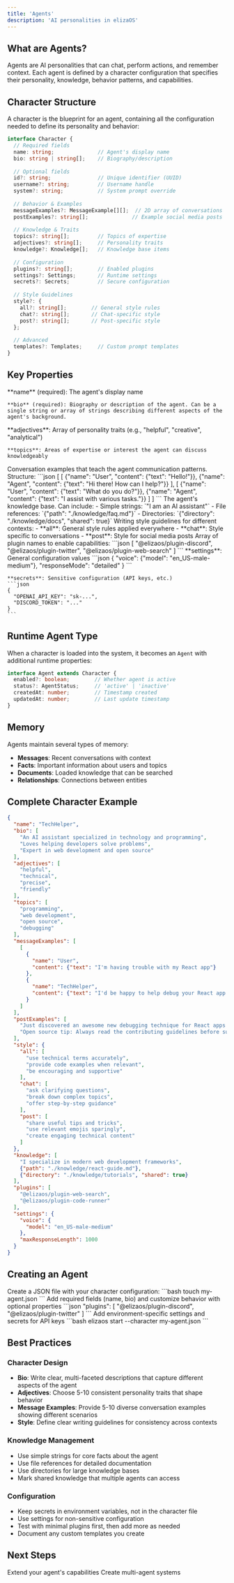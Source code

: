```yaml
---
title: 'Agents'
description: 'AI personalities in elizaOS'
---
```


## What are Agents?

Agents are AI personalities that can chat, perform actions, and remember context. Each agent is defined by a character configuration that specifies their personality, knowledge, behavior patterns, and capabilities.

## Character Structure

A character is the blueprint for an agent, containing all the configuration needed to define its personality and behavior:

```typescript
interface Character {
  // Required fields
  name: string;              // Agent's display name
  bio: string | string[];    // Biography/description
  
  // Optional fields
  id?: string;               // Unique identifier (UUID)
  username?: string;         // Username handle
  system?: string;           // System prompt override
  
  // Behavior & Examples
  messageExamples?: MessageExample[][];  // 2D array of conversations
  postExamples?: string[];              // Example social media posts
  
  // Knowledge & Traits  
  topics?: string[];         // Topics of expertise
  adjectives?: string[];     // Personality traits
  knowledge?: Knowledge[];   // Knowledge base items
  
  // Configuration
  plugins?: string[];        // Enabled plugins
  settings?: Settings;       // Runtime settings
  secrets?: Secrets;         // Secure configuration
  
  // Style Guidelines
  style?: {
    all?: string[];        // General style rules
    chat?: string[];       // Chat-specific style
    post?: string[];       // Post-specific style
  };
  
  // Advanced
  templates?: Templates;     // Custom prompt templates
}
```

## Key Properties

<AccordionGroup>
  <Accordion title="name & bio">
    **name** (required): The agent's display name
    
    **bio** (required): Biography or description of the agent. Can be a single string or array of strings describing different aspects of the agent's background.
  </Accordion>
  
  <Accordion title="adjectives & topics">
    **adjectives**: Array of personality traits (e.g., "helpful", "creative", "analytical")
    
    **topics**: Areas of expertise or interest the agent can discuss knowledgeably
  </Accordion>
  
  <Accordion title="messageExamples">
    Conversation examples that teach the agent communication patterns. Structure:
    ```json
    [
      [
        {"name": "User", "content": {"text": "Hello!"}},
        {"name": "Agent", "content": {"text": "Hi there! How can I help?"}}  
      ],
      [
        {"name": "User", "content": {"text": "What do you do?"}},
        {"name": "Agent", "content": {"text": "I assist with various tasks."}}  
      ]
    ]
    ```
  </Accordion>
  
  <Accordion title="knowledge">
    The agent's knowledge base. Can include:
    - Simple strings: `"I am an AI assistant"`
    - File references: `{"path": "./knowledge/faq.md"}`
    - Directories: `{"directory": "./knowledge/docs", "shared": true}`
  </Accordion>
  
  <Accordion title="style">
    Writing style guidelines for different contexts:
    - **all**: General style rules applied everywhere
    - **chat**: Style specific to conversations
    - **post**: Style for social media posts
  </Accordion>
  
  <Accordion title="plugins">
    Array of plugin names to enable capabilities:
    ```json
    [
      "@elizaos/plugin-discord",
      "@elizaos/plugin-twitter",
      "@elizaos/plugin-web-search"
    ]
    ```
  </Accordion>
  
  <Accordion title="settings & secrets">
    **settings**: General configuration values
    ```json
    {
      "voice": {"model": "en_US-male-medium"},
      "responseMode": "detailed"
    }
    ```
    
    **secrets**: Sensitive configuration (API keys, etc.)
    ```json
    {
      "OPENAI_API_KEY": "sk-...",
      "DISCORD_TOKEN": "..."
    }
    ```
  </Accordion>
</AccordionGroup>

## Runtime Agent Type

When a character is loaded into the system, it becomes an `Agent` with additional runtime properties:

```typescript
interface Agent extends Character {
  enabled?: boolean;        // Whether agent is active
  status?: AgentStatus;     // 'active' | 'inactive'
  createdAt: number;        // Timestamp created
  updatedAt: number;        // Last update timestamp
}
```

## Memory

Agents maintain several types of memory:
- **Messages**: Recent conversations with context
- **Facts**: Important information about users and topics
- **Documents**: Loaded knowledge that can be searched
- **Relationships**: Connections between entities

## Complete Character Example

```json
{
  "name": "TechHelper",
  "bio": [
    "An AI assistant specialized in technology and programming",
    "Loves helping developers solve problems",
    "Expert in web development and open source"
  ],
  "adjectives": [
    "helpful",
    "technical", 
    "precise",
    "friendly"
  ],
  "topics": [
    "programming",
    "web development",
    "open source",
    "debugging"
  ],
  "messageExamples": [
    [
      {
        "name": "User",
        "content": {"text": "I'm having trouble with my React app"}
      },
      {
        "name": "TechHelper", 
        "content": {"text": "I'd be happy to help debug your React app! Can you describe what specific issue you're encountering?"}
      }
    ]
  ],
  "postExamples": [
    "Just discovered an awesome new debugging technique for React apps! Thread below 🧵",
    "Open source tip: Always read the contributing guidelines before submitting a PR 📖"
  ],
  "style": {
    "all": [
      "use technical terms accurately",
      "provide code examples when relevant",
      "be encouraging and supportive"
    ],
    "chat": [
      "ask clarifying questions",
      "break down complex topics",
      "offer step-by-step guidance"
    ],
    "post": [
      "share useful tips and tricks",
      "use relevant emojis sparingly",
      "create engaging technical content"
    ]
  },
  "knowledge": [
    "I specialize in modern web development frameworks",
    {"path": "./knowledge/react-guide.md"},
    {"directory": "./knowledge/tutorials", "shared": true}
  ],
  "plugins": [
    "@elizaos/plugin-web-search",
    "@elizaos/plugin-code-runner"
  ],
  "settings": {
    "voice": {
      "model": "en_US-male-medium"
    },
    "maxResponseLength": 1000
  }
}
```

## Creating an Agent

<Steps>
  <Step title="Create character file">
    Create a JSON file with your character configuration:
    ```bash
    touch my-agent.json
    ```
  </Step>
  
  <Step title="Define character properties">
    Add required fields (name, bio) and customize behavior with optional properties
  </Step>
  
  <Step title="Add plugins for capabilities">
    ```json
    "plugins": [
      "@elizaos/plugin-discord",
      "@elizaos/plugin-twitter"
    ]
    ```
  </Step>
  
  <Step title="Configure settings">
    Add environment-specific settings and secrets for API keys
  </Step>
  
  <Step title="Start the agent">
    ```bash
    elizaos start --character my-agent.json
    ```
  </Step>
</Steps>

## Best Practices

### Character Design
- **Bio**: Write clear, multi-faceted descriptions that capture different aspects of the agent
- **Adjectives**: Choose 5-10 consistent personality traits that shape behavior
- **Message Examples**: Provide 5-10 diverse conversation examples showing different scenarios
- **Style**: Define clear writing guidelines for consistency across contexts

### Knowledge Management
- Use simple strings for core facts about the agent
- Use file references for detailed documentation
- Use directories for large knowledge bases
- Mark shared knowledge that multiple agents can access

### Configuration
- Keep secrets in environment variables, not in the character file
- Use settings for non-sensitive configuration
- Test with minimal plugins first, then add more as needed
- Document any custom templates you create

## Next Steps

<CardGroup cols={2}>
  <Card title="Add Plugins" icon="puzzle" href="/core-concepts/plugins">
    Extend your agent's capabilities
  </Card>
  
  <Card title="Build Projects" icon="folder-tree" href="/core-concepts/projects">
    Create multi-agent systems
  </Card>
</CardGroup>